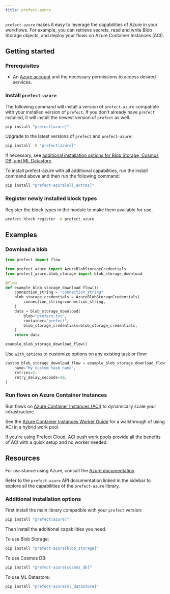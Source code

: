 ```yaml
---
title: prefect-azure
---
```


`prefect-azure` makes it easy to leverage the capabilities of Azure in your workflows.
For example, you can retrieve secrets, read and write Blob Storage objects, and deploy your flows on Azure Container Instances (ACI).

## Getting started

### Prerequisites

- An [Azure account](https://azure.microsoft.com/) and the necessary permissions to access desired services.

### Install `prefect-azure`

The following command will install a version of `prefect-azure` compatible with your installed version of `prefect`.
If you don't already have `prefect` installed, it will install the newest version of `prefect` as well.

```bash
pip install "prefect[azure]"
```

Upgrade to the latest versions of `prefect` and `prefect-azure`:

```bash
pip install -U "prefect[azure]"
```

If necessary, see [additional installation options for Blob Storage, Cosmos DB, and ML Datastore](#additional-installation-options).

To install prefect-azure with all additional capabilities, run the install command above and then run the following command:

```bash
pip install "prefect-azure[all_extras]"
```

### Register newly installed block types

Register the block types in the module to make them available for use.

```bash
prefect block register -m prefect_azure
```

## Examples

### Download a blob

```python
from prefect import flow

from prefect_azure import AzureBlobStorageCredentials
from prefect_azure.blob_storage import blob_storage_download

@flow
def example_blob_storage_download_flow():
    connection_string = "connection_string"
    blob_storage_credentials = AzureBlobStorageCredentials(
        connection_string=connection_string,
    )
    data = blob_storage_download(
        blob="prefect.txt",
        container="prefect",
        blob_storage_credentials=blob_storage_credentials,
    )
    return data

example_blob_storage_download_flow()
```

Use `with_options` to customize options on any existing task or flow:

```python
custom_blob_storage_download_flow = example_blob_storage_download_flow.with_options(
    name="My custom task name",
    retries=2,
    retry_delay_seconds=10,
)
```

### Run flows on Azure Container Instances

Run flows on [Azure Container Instances (ACI)](https://learn.microsoft.com/en-us/azure/container-instances/) to dynamically scale your infrastructure.

See the [Azure Container Instances Worker Guide](/integrations/prefect-azure/aci_worker/) for a walkthrough of using ACI in a hybrid work pool.

If you're using Prefect Cloud, [ACI push work pools](/v3/how-to-guides/deployment_infra/serverless#azure-container-instances) provide all the benefits of ACI with a quick setup and no worker needed.

## Resources

For assistance using Azure, consult the [Azure documentation](https://learn.microsoft.com/en-us/azure).

Refer to the `prefect-azure` API documentation linked in the sidebar to explore all the capabilities of the `prefect-azure` library.

### Additional installation options

First install the main library compatible with your `prefect` version:

```bash
pip install "prefect[azure]"
```

Then install the additional capabilities you need.

To use Blob Storage:

```bash
pip install "prefect-azure[blob_storage]"
```

To use Cosmos DB:

```bash
pip install "prefect-azure[cosmos_db]"
```

To use ML Datastore:

```bash
pip install "prefect-azure[ml_datastore]"
```
